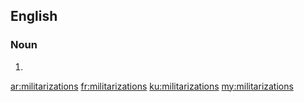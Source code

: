 ==English==

===Noun===
{{head|en|plural}}

# {{plural of|militarization|lang=en}}

[[ar:militarizations]]
[[fr:militarizations]]
[[ku:militarizations]]
[[my:militarizations]]